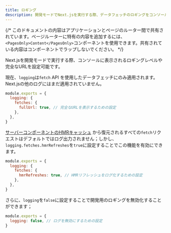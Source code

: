 ```yaml
---
title: ロギング
description: 開発モードでNext.jsを実行する際、データフェッチのロギングをコンソールにどのように表示するかを設定します。
---
```


{/* このドキュメントの内容はアプリケーションとページのルーター間で共有されています。ページルーターに特有の内容を追加するには、`<PagesOnly>Content</PagesOnly>`コンポーネントを使用できます。共有されている内容はコンポーネントでラップしないでください。 */}

Next.jsを開発モードで実行する際、コンソールに表示されるロギングレベルや完全なURLを設定可能です。

現在、`logging`は`fetch` API を使用したデータフェッチにのみ適用されます。Next.jsの他のログにはまだ適用されていません。

```js filename="next.config.js"
module.exports = {
  logging: {
    fetches: {
      fullUrl: true, // 完全なURLを表示するための設定
    },
  },
}
```

[サーバーコンポーネントのHMRキャッシュ](/docs/app/api-reference/next-config-js/serverComponentsHmrCache) から復元されるすべての`fetch`リクエストはデフォルトではログ出力されません；しかし、`logging.fetches.hmrRefreshes`を`true`に設定することでこの機能を有効にできます。

```js filename="next.config.js"
module.exports = {
  logging: {
    fetches: {
      hmrRefreshes: true, // HMRリフレッシュをログ化するための設定
    },
  },
}
```

さらに、`logging`を`false`に設定することで開発用のロギングを無効化することができます；

```js filename="next.config.js"
module.exports = {
  logging: false, // ログを無効にするための設定
}
```